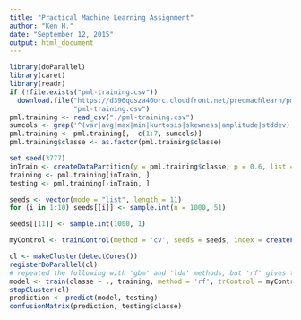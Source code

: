 ```yaml
---
title: "Practical Machine Learning Assignment"
author: "Ken H."
date: "September 12, 2015"
output: html_document
---
```


```r
library(doParallel)
library(caret)
library(readr)
if (!file.exists("pml-training.csv"))
  download.file("https://d396qusza40orc.cloudfront.net/predmachlearn/pml-training.csv",
                "pml-training.csv")
pml.training <- read_csv("./pml-training.csv")
sumcols <- grep('^(var|avg|max|min|kurtosis|skewness|amplitude|stddev)', colnames(pml.training))
pml.training <- pml.training[, -c(1:7, sumcols)]
pml.training$classe <- as.factor(pml.training$classe)

set.seed(3777)
inTrain <- createDataPartition(y = pml.training$classe, p = 0.6, list = FALSE)
training <- pml.training[inTrain, ]
testing <- pml.training[-inTrain, ]

seeds <- vector(mode = "list", length = 11)
for (i in 1:10) seeds[[i]] <- sample.int(n = 1000, 51)

seeds[[11]] <- sample.int(1000, 1)

myControl <- trainControl(method = 'cv', seeds = seeds, index = createFolds(training$classe))

cl <- makeCluster(detectCores())
registerDoParallel(cl)
# repeated the following with 'gbm' and 'lda' methods, but 'rf' gives the best accuracy
model <- train(classe ~ ., training, method = 'rf', trControl = myControl)
stopCluster(cl)
prediction <- predict(model, testing)
confusionMatrix(prediction, testing$classe)

```

